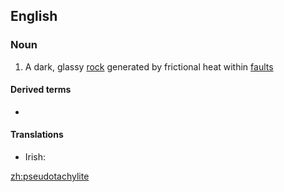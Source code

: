 ==English==
{{wikipedia}}
===Noun===
{{en-noun}}

# {{context|gology}} A dark, glassy [[rock]] generated by frictional heat within [[fault]]s

====Derived terms====
* {{l|ga|pseudotachylitic}}

====Translations====
{{trans-top|a dark, glassy rock generated by frictional heat within faults}}
* Irish: {{t-|ga|bréagthacailít|f}}
{{trans-mid}}
{{trans-bottom}}

[[zh:pseudotachylite]]